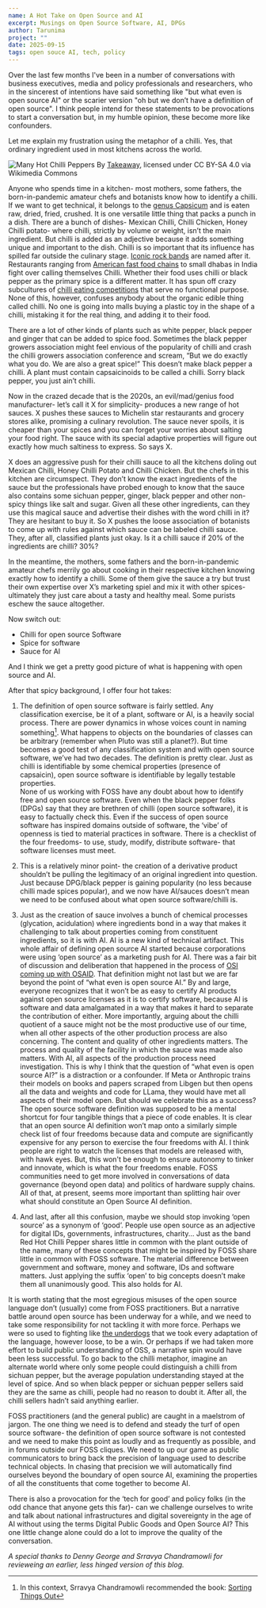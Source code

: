 ```yaml
---
name: A Hot Take on Open Source and AI
excerpt: Musings on Open Source Software, AI, DPGs
author: Tarunima
project: ""
date: 2025-09-15
tags: open souce AI, tech, policy
---
```


Over the last few months I've been in a number of conversations with business executives, media and policy professionals and researchers, who in the sincerest of intentions have said something like "but what even is open source AI" or the scarier version "oh but we don’t have a definition of open source". I think people intend for these statements to be provocations to start a conversation but, in my humble opinion, these become more like confounders.

Let me explain my frustration using the metaphor of a chilli. Yes, that ordinary ingredient used in most kitchens across the world.

![Many Hot Chilli Peppers](../images/Madame_Jeanette_and_other_chillies.jpg "Many Hot Chilli Peppers") 
By [Takeaway](https://tattle.co.in/blog/hot-take-on-open-source-AI/), licensed under CC BY-SA 4.0 via Wikimedia Commons

Anyone who spends time in a kitchen- most mothers, some fathers, the born-in-pandemic amateur chefs and botanists know how to identify a chilli. If we want to get technical, it belongs to the [genus Capsicum](https://en.wikipedia.org/wiki/Chili_pepper) and is eaten raw, dried, fried, crushed. It is one versatile little thing that packs a punch in a dish. There are a bunch of dishes- Mexican Chilli, Chilli Chicken, Honey Chilli potato- where chilli, strictly by volume or weight, isn’t the main ingredient. But chilli is added as an adjective because it adds something unique and important to the dish. Chilli is so important that its influence has spilled far outside the culinary stage. [Iconic rock bands](https://en.wikipedia.org/wiki/Red_Hot_Chili_Peppers) are named after it. Restaurants ranging from [American fast food chains](https://en.wikipedia.org/wiki/Chili%27s) to small dhabas in India fight over calling themselves Chilli. Whether their food uses chilli or black pepper as the primary spice is a different matter. It has spun off crazy subcultures of [chilli eating competitions](https://en.wikipedia.org/wiki/Hot_pepper_challenge) that serve no functional purpose. None of this, however, confuses anybody about the organic edible thing called chilli. No one is going into malls buying a plastic toy in the shape of a chilli, mistaking it for the real thing, and adding it to their food.

There are a lot of other kinds of plants such as white pepper, black pepper and ginger that can be added to spice food. Sometimes the black pepper growers association might feel envious of the popularity of chilli and crash the chilli growers association conference and scream, “But we do exactly what you do. We are also a great spice\!” This doesn’t make black pepper a chilli. A plant must contain capsaicinoids to be called a chilli. Sorry black pepper, you just ain’t chilli. 

Now in the crazed decade that is the 2020s, an evil/mad/genius food manufacturer- let’s call it X for simplicity- produces a new range of hot sauces. X pushes these sauces to Michelin star restaurants and grocery stores alike, promising a culinary revolution. The sauce never spoils, it is cheaper than your spices and you can forget your worries about salting your food right. The sauce with its special adaptive properties will figure out exactly how much saltiness to express. So says X. 

X does an aggressive push for their chilli sauce to all the kitchens doling out Mexican Chilli, Honey Chilli Potato and Chilli Chicken. But the chefs in this kitchen are circumspect. They don’t know the exact ingredients of the sauce but the professionals have probed enough to know that the sauce also contains some sichuan pepper, ginger, black pepper and other non-spicy things like salt and sugar. Given all these other ingredients, can they use this magical sauce and advertise their dishes with the word chilli in it? They are hesitant to buy it. So X pushes the loose association of botanists to come up with rules against which sauce can be labeled chilli sauce. They, after all, classified plants just okay. Is it a chilli sauce if 20% of the ingredients are chilli? 30%? 

In the meantime, the mothers, some fathers and the born-in-pandemic amateur chefs merrily go about cooking in their respective kitchen knowing exactly how to identify a chilli. Some of them give the sauce a try but trust their own expertise over X’s marketing spiel and mix it with other spices- ultimately they just care about a tasty and healthy meal. Some purists eschew the sauce altogether. 

Now switch out:

* Chilli for open source Software  
* Spice for software  
* Sauce for AI

And I think we get a pretty good picture of what is happening with open source and AI.  

After that spicy background, I offer four hot takes:

1.  The definition of open source software is fairly settled. Any classification exercise, be it of a plant, software or AI, is a heavily social process. There are power dynamics in whose voices count in naming something[^1]. What happens to objects on the boundaries of classes can be arbitrary (remember when Pluto was still a planet?). But time becomes a good test of any classification system and with open source software, we’ve had two decades. The definition is pretty clear. Just as chilli is identifiable by some chemical properties (presence of capsaicin), open source software is identifiable by legally testable properties.  
None of us working with FOSS have any doubt about how to identify free and open source software. Even when the black pepper folks (DPGs) say that they are brethren of chilli (open source software), it is easy to factually check this. Even if the success of open source software has inspired domains outside of software, the ‘vibe’ of openness is tied to material practices in software. There is a checklist of the four freedoms- to use, study, modify, distribute software- that software licenses must meet. 

2. This is a relatively minor point- the creation of a derivative product shouldn’t be pulling the legitimacy of an original ingredient into question. Just because DPG/black pepper is gaining popularity (no less because chilli made spices popular), and we now have AI/sauces doesn’t mean we need to be confused about what open source software/chilli is.

3.  Just as the creation of sauce involves a bunch of chemical processes (glycation, acidulation) where ingredients bond in a way that makes it challenging to talk about properties coming from constituent ingredients, so it is with AI. AI is a new kind of technical artifact. This whole affair of defining open source AI started because corporations were using ‘open source’ as a marketing push for AI. There was a fair bit of discussion and deliberation that happened in the process of [OSI coming up with OSAID](https://discuss.opensource.org/t/the-open-source-ish-ai-definition-osaid/580/6). That definition might not last but we are far beyond the point of “what even is open source AI.” By and large, everyone recognizes that it won’t be as easy to certify AI products against open source licenses as it is to certify software, because AI is software and data amalgamated in a way that makes it hard to separate the contribution of either. More importantly, arguing about the chilli quotient of a sauce might not be the most productive use of our time, when all other aspects of the other production process are also concerning. The content and quality of other ingredients matters. The process and quality of the facility in which the sauce was made also matters. With AI, all aspects of the production process need investigation. This is why I think that the question of “what even is open source AI?” is a distraction or a confounder. If Meta or Anthropic trains their models on books and papers scraped from Libgen but then opens all the data and weights and code for LLama, they would have met all aspects of their model open. But should we celebrate this as a success?   
   The open source software definition was supposed to be a mental shortcut for four tangible things that a piece of code enables. It is clear that an open source AI definition won’t map onto a similarly simple check list of four freedoms because data and compute are significantly expensive for any person to exercise the four freedoms with AI. I think people are right to watch the licenses that models are released with, with hawk eyes. But, this won't be enough to ensure autonomy to tinker and innovate, which is what the four freedoms enable. FOSS communities need to get more involved in conversations of data governance (beyond open data) and politics of hardware supply chains. All of that, at present, seems more important than splitting hair over what should constitute an Open Source AI definition.

4. And last, after all this confusion, maybe we should stop invoking ‘open source’ as a synonym of ‘good’. People use open source as an adjective for digital IDs, governments, infrastructures, charity... Just as the band Red Hot Chilli Pepper shares little in common with the plant outside of the name, many of these concepts that might be inspired by FOSS share little in common with FOSS software. The material difference between government and software, money and software, IDs and software matters. Just applying the suffix ‘open’ to big concepts doesn’t make them all unanimously good. This also holds for AI. 

It is worth stating that the most egregious misuses of the open source language don’t (usually) come from FOSS practitioners. But a narrative battle around open source has been underway for a while, and we need to take some responsibility for not tackling it with more force. Perhaps we were so used to fighting like [the underdogs](https://en.wikipedia.org/wiki/Microsoft_and_open_source) that we took every adaptation of the language, however loose, to be a win. Or perhaps if we had taken more effort to build public understanding of OSS, a narrative spin would have been less successful. To go back to the chilli metaphor, imagine an alternate world where only some people could distinguish a chilli from sichuan pepper, but the average population understanding stayed at the level of spice. And so when black pepper or sichuan pepper sellers said they are the same as chilli, people had no reason to doubt it. After all, the chilli sellers hadn’t said anything earlier.

FOSS practitioners (and the general public) are caught in a maelstrom of jargon. The one thing we need is to defend and steady the turf of open source software- the definition of open source software is not contested and we need to make this point as loudly and as frequently as possible, and in forums outside our FOSS cliques. We need to up our game as public communicators to bring back the precision of language used to describe technical objects. In chasing that precision we will automatically find ourselves beyond the boundary of open source AI, examining the properties of all the constituents that come together to become AI.

There is also a provocation for the ‘tech for good’ and  policy folks (in the odd chance that anyone gets this far)- can we challenge ourselves to write and talk about national infrastructures and digital sovereignty in the age of AI without using the terms Digital Public Goods and Open Source AI? This one little change alone could do a lot to improve the quality of the conversation.  

_A special thanks to Denny George and Srravya Chandramowli for revieweing an earlier, less hinged version of this blog._

[^1]:  In this context, Srravya Chandramowli recommended the book: [Sorting Things Out](https://mitpress.mit.edu/9780262522953/sorting-things-out/)
